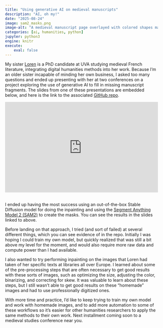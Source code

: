 ```yaml
---
title: "Using generative AI on medieval manuscripts"
description: "AI, oh my!"
date: "2025-08-24"
image: sam2_masks.png
image-alt: "A medieval manuscript page overlayed with colored shapes marking different segments of the image, from the Segment Anything Model 2 (SAM2)"
categories: [ai, humanities, python]
jupyter: python3
engine: knitr
execute:
    eval: false
---
```


My sister [Loren](https://bsky.app/profile/loren325.bsky.social) is a PhD candidate at UVA studying medieval French literature, integrating digital humanities methods into her work. Because I'm an older sister incapable of minding her own business, I asked too many questions and ended up presenting with her at two conferences on a project exploring the use of generative AI to fill in missing manuscript fragments. The slides from one of these presentations are embedded below, and here is the link to the associated [GitHub repo](https://github.com/lindsayevanslee/old-french-ai).

```{=html}
<div style="position: relative; width: 100%; padding-bottom: 59.27%; height: 0; overflow: hidden;">
    <iframe src="https://docs.google.com/presentation/d/e/2PACX-1vSqs6D6_uZJNIAEVMxJjs3vry8tiQeWItzT-P0NS9inSfmvgUS7DM8X-8_qg6bnfIMmTZRFrEVApvnW/pubembed?start=false&loop=false&delayms=3000"
        frameborder="0"
        allowfullscreen="true"
        mozallowfullscreen="true"
        webkitallowfullscreen="true"
        style="position: absolute; top: 0; left: 0; width: 100%; height: 100%;">
    </iframe>
</div>
<br>
```

I ended up having the most success using an out-of-the-box Stable Diffusion model for doing the inpainting and using the [Segment Anything Model 2 (SAM2)](https://sam2.metademolab.com) to create the masks. You can see the results in the slides linked to above.

Before landing on that approach, I tried (and sort of failed) at several different things, which you can see evidence of in the repo. Initially I was hoping I could train my own model, but quickly realized that was still a bit above my level for the moment, and would also require more raw data and compute power than I had available.

I also wanted to try performing inpainting on the images that Loren had taken of her specific texts at libraries all over Europe. I learned about some of the pre-processing steps that are often necessary to get good results with these sorts of images, such as optimizing the size, adjusting the color, binarizing, and correcting for skew. It was valuable to learn about these steps, but I still wasn't able to get good results on these "homemade" images and had to use professionally digitized ones.

With more time and practice, I'd like to keep trying to train my own model and work with homemade images, and to add more automation to some of these workflows so it's easier for other humanities researchers to apply the same methods to their own work. Next installment coming soon to a medieval studies conference near you.
